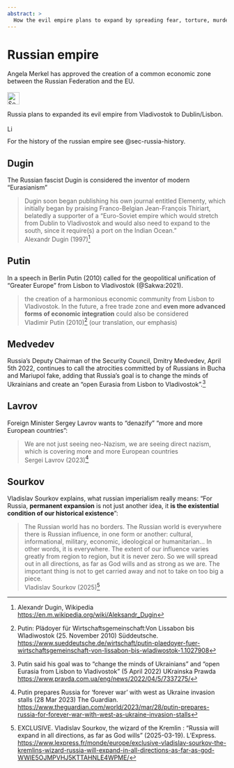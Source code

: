```yaml
---
abstract: > 
  How the evil empire plans to expand by spreading fear, torture, murder and famine. Spoiler: Muscovite Russia.
---
```


# Russian empire {#sec-russia-empire}

::: {.callout-caution title="Myth"}
Angela Merkel has approved the creation of a common economic zone between the Russian Federation and the EU.
[<br></br>![Search for topic in EUvsDisinfo](../all_common_img/EUvsDisinfo_400x240.jpg){height=2em}](https://euvsdisinfo.eu/disinformation-cases/?text=Vladivostok%20(Lisbon%7CDublin)&sort=relevance)
:::

::: {.callout-tip title="Truth"}
Russia plans to expanded its evil empire from Vladivostok to Dublin/Lisbon.
[<br></br>![Link zu Wikipedia](../all_common_img/Wikipedia.png){height=1em}](https://en.wikipedia.org/wiki/Eurasianism)
:::

For the history of the russian empire see @sec-russia-history.

## Dugin

The Russian fascist Dugin is considered the inventor of modern “Eurasianism”

> Dugin soon began publishing his own journal entitled Elementy, which initially began by praising Franco-Belgian Jean-François Thiriart, belatedly a supporter of a "Euro-Soviet empire which would stretch from Dublin to Vladivostok and would also need to expand to the south, since it require(s) a port on the Indian Ocean."  
> Alexandr Dugin (1997)[^russia-empire-1]


## Putin

In a speech in Berlin Putin (2010) called for the geopolitical unification of “Greater Europe” from Lisbon to Vladivostok (@Sakwa:2021).

> the creation of a harmonious economic community from Lisbon to Vladivostok. In the future, a free trade zone and **even more advanced forms of economic integration** could also be considered  
> Vladimir Putin (2010)[^russia-empire-2] (our translation, our emphasis)


## Medvedev

Russia's Deputy Chairman of the Security Council, Dmitry Medvedev, April 5th 2022, continues to call the atrocities committed by of Russians in Bucha and Mariupol fake, adding that Russia's goal is to change the minds of Ukrainians and create an "open Eurasia from Lisbon to Vladivostok".[^russia-empire-3]


## Lavrov

Foreign Minister Sergey Lavrov wants to "denazify" "more and more European countries": 

> We are not just seeing neo-Nazism, we are seeing direct nazism, which is covering more and more European countries  
> Sergei Lavrov (2023)[^russia-empire-4]


## Sourkov

Vladislav Sourkov explains, what russian imperialism really means: "For Russia, **permanent expansion**
 is not just another idea, it **is the existential condition of our historical existence**": 

> The Russian world has no borders. The Russian world is everywhere there is Russian influence, in one form or another: cultural, informational, military, economic, ideological or humanitarian... In other words, it is everywhere. The extent of our influence varies greatly from region to region, but it is never zero. So we will spread out in all directions, as far as God wills and as strong as we are. The important thing is not to get carried away and not to take on too big a piece.  
> Vladislav Sourkov (2025)[^russia-empire-5]



[^russia-empire-1]: Alexandr Dugin, Wikipedia [https://en.m.wikipedia.org/wiki/Aleksandr_Dugin](https://en.m.wikipedia.org/wiki/Aleksandr_Dugin)

[^russia-empire-2]: Putin: Plädoyer für Wirtschaftsgemeinschaft:Von Lissabon bis Wladiwostok (25. November 2010) Süddeutsche. [https://www.sueddeutsche.de/wirtschaft/putin-plaedoyer-fuer-wirtschaftsgemeinschaft-von-lissabon-bis-wladiwostok-1.1027908](https://www.sueddeutsche.de/wirtschaft/putin-plaedoyer-fuer-wirtschaftsgemeinschaft-von-lissabon-bis-wladiwostok-1.1027908)

[^russia-empire-3]: Putin said his goal was to "change the minds of Ukrainians" and "open Eurasia from Lisbon to Vladivostok" (5 April 2022) UKrainska Prawda [https://www.pravda.com.ua/eng/news/2022/04/5/7337275/](https://www.pravda.com.ua/eng/news/2022/04/5/7337275/)

[^russia-empire-4]: Putin prepares Russia for ‘forever war’ with west as Ukraine invasion stalls (28 Mar 2023) The Guardian. [https://www.theguardian.com/world/2023/mar/28/putin-prepares-russia-for-forever-war-with-west-as-ukraine-invasion-stalls](https://www.theguardian.com/world/2023/mar/28/putin-prepares-russia-for-forever-war-with-west-as-ukraine-invasion-stalls)

[^russia-empire-5]: EXCLUSIVE. Vladislav Sourkov, the wizard of the Kremlin : "Russia will expand in all directions, as far as God wills" (2025-03-19). L'Express. [https://www.lexpress.fr/monde/europe/exclusive-vladislav-sourkov-the-kremlins-wizard-russia-will-expand-in-all-directions-as-far-as-god-WWIE5OJMPVHJ5KTTAHNLE4WPME/](https://www.lexpress.fr/monde/europe/exclusive-vladislav-sourkov-the-kremlins-wizard-russia-will-expand-in-all-directions-as-far-as-god-WWIE5OJMPVHJ5KTTAHNLE4WPME/)





